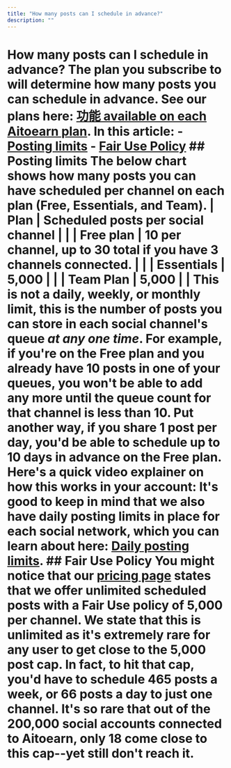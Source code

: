 ```yaml
---
title: "How many posts can I schedule in advance?"
description: ""
---
```


# How many posts can I schedule in advance? The plan you subscribe to will determine how many posts you can schedule in advance. See our plans here: [功能 available on each Aitoearn plan](https://aitoearn.helpscoutdocs.com/article/595-features-available-on-each-aitoearn-plan). In this article: - [Posting limits](#Posting-limits-L0snl) - [Fair Use Policy](#Fair-Use-Policy-RpbAy) ## Posting limits The below chart shows how many posts you can have scheduled per channel on each plan (Free, Essentials, and Team). | **Plan** | **Scheduled posts per social channel** | | | Free plan | 10 per channel, up to 30 total if you have 3 channels connected. | | | Essentials | 5,000 | | | Team Plan | 5,000 | | This is not a daily, weekly, or monthly limit, this is the number of posts you can store in each social channel's queue *at any one time*. For example, if you're on the Free plan and you already have 10 posts in one of your queues, you won't be able to add any more until the queue count for that channel is less than 10. Put another way, if you share 1 post per day, you'd be able to schedule up to 10 days in advance on the Free plan. Here's a quick video explainer on how this works in your account: It's good to keep in mind that we also have daily posting limits in place for each social network, which you can learn about here: [Daily posting limits](https://aitoearn.helpscoutdocs.com/article/646-daily-posting-limits). ## Fair Use Policy You might notice that our [pricing page](https://aitoearn.com/pricing) states that we offer unlimited scheduled posts with a Fair Use policy of 5,000 per channel. We state that this is unlimited as it's extremely rare for any user to get close to the 5,000 post cap. In fact, to hit that cap, you'd have to schedule 465 posts a week, or 66 posts a day to just one channel. It's so rare that out of the 200,000 social accounts connected to Aitoearn, only 18 come close to this cap--yet still don't reach it.